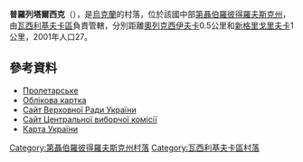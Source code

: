 {{coord|48|5|55|N|35|46|36|E|scale:30000_region:UA|display=title}}

'''普羅列塔爾西克'''（{{lang-uk|Морозівське}}），是[[烏克蘭|烏克蘭]]的村落，位於該國中部[[第聶伯羅彼得羅夫斯克州|第聶伯羅彼得羅夫斯克州]]，由[[瓦西利基夫卡區|瓦西利基夫卡區]]負責管轄，分別距離[[奧列克西伊夫卡_(諾沃米科拉伊夫卡區)|奧列克西伊夫卡]]0.5公里和[[新格里戈里夫卡_(瓦西利基夫卡區)|新格里戈里夫卡]]1公里，2001年人口27。

==參考資料==
*[http://gska2.rada.gov.ua/pls/z7502/A005?rdat1=06.12.2007&rf7571=5202 Пролетарське]{{dead link|date=2018年3月 |bot=InternetArchiveBot |fix-attempted=yes }}
*[http://gska2.rada.gov.ua/pls/z7502/A005?rdat1=29.01.2010&rf7571=5202 Облікова картка]{{dead link|date=2018年3月 |bot=InternetArchiveBot |fix-attempted=yes }}
* [https://web.archive.org/web/20071223190549/http://portal.rada.gov.ua/ Сайт Верховної Ради України]
* [http://www.cvk.gov.ua Сайт Центральної виборчої комісії] {{Wayback|url=http://www.cvk.gov.ua/ |date=20101203204641 }}
* [http://maps.vlasenko.net/ Карта України] {{Wayback|url=http://maps.vlasenko.net/ |date=20160215103730 }}

{{DEFAULTSORT:Морозівське}}
[[Category:第聶伯羅彼得羅夫斯克州村落|Category:第聶伯羅彼得羅夫斯克州村落]]
[[Category:瓦西利基夫卡區村落|Category:瓦西利基夫卡區村落]]


{{Dnipropetrovsk-geo-stub}}